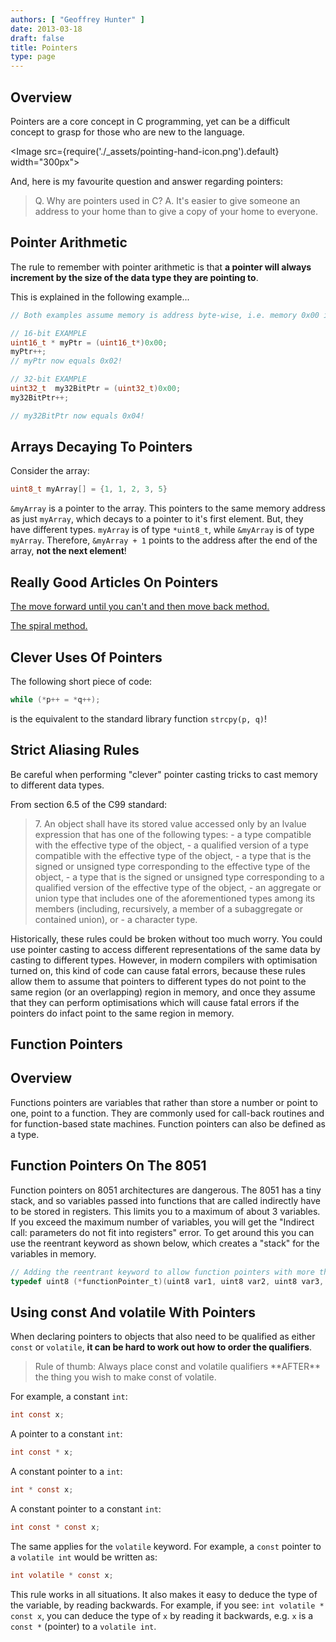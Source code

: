 ```yaml
---
authors: [ "Geoffrey Hunter" ]
date: 2013-03-18
draft: false
title: Pointers
type: page
---
```


## Overview

Pointers are a core concept in C programming, yet can be a difficult concept to grasp for those who are new to the language.

<Image src={require('./_assets/pointing-hand-icon.png').default} width="300px"></Image>

And, here is my favourite question and answer regarding pointers:

> Q. Why are pointers used in C?
> A. It's easier to give someone an address to your home than to give a copy of your home to everyone.

## Pointer Arithmetic

The rule to remember with pointer arithmetic is that **a pointer will always increment by the size of the data type they are pointing to**.

This is explained in the following example...

```c
// Both examples assume memory is address byte-wise, i.e. memory 0x00 is byte 0, memory 0x01 is byte 1 e.t.c

// 16-bit EXAMPLE
uint16_t * myPtr = (uint16_t*)0x00;
myPtr++;
// myPtr now equals 0x02!

// 32-bit EXAMPLE
uint32_t  my32BitPtr = (uint32_t)0x00;
my32BitPtr++;

// my32BitPtr now equals 0x04!
```

## Arrays Decaying To Pointers

Consider the array:

```c    
uint8_t myArray[] = {1, 1, 2, 3, 5}
```

`&myArray` is a pointer to the array. This pointers to the same memory address as just `myArray`, which decays to a pointer to it's first element. But, they have different types. `myArray` is of type `*uint8_t`, while `&myArray` is of type `myArray`. Therefore, `&myArray + 1` points to the address after the end of the array, **not the next element**! 

## Really Good Articles On Pointers

[The move forward until you can't and then move back method.](http://www.unixwiz.net/techtips/reading-cdecl.html)

[The spiral method.](http://c-faq.com/decl/spiral.anderson.html)

## Clever Uses Of Pointers

The following short piece of code:

```c    
while (*p++ = *q++);
```

is the equivalent to the standard library function `strcpy(p, q)`!

## Strict Aliasing Rules

Be careful when performing "clever" pointer casting tricks to cast memory to different data types.

From section 6.5 of the C99 standard:

<blockquote>
7. An object shall have its stored value accessed only by an lvalue expression that has one of the following types:
 - a type compatible with the effective type of the object,
 - a qualified version of a type compatible with the effective type of the object,
 - a type that is the signed or unsigned type corresponding to the effective type of the object,
 - a type that is the signed or unsigned type corresponding to a qualified version of the effective type of the object,
 - an aggregate or union type that includes one of the aforementioned types among its members (including, recursively, a member of a subaggregate or contained union), or
 - a character type.
</blockquote>

Historically, these rules could be broken without too much worry. You could use pointer casting to access different representations of the same data by casting to different types. However, in modern compilers with optimisation turned on, this kind of code can cause fatal errors, because these rules allow them to assume that pointers to different types do not point to the same region (or an overlapping) region in memory, and once they assume that they can perform optimisations which will cause fatal errors if the pointers do infact point to the same region in memory.

## Function Pointers

## Overview

Functions pointers are variables that rather than store a number or point to one, point to a function. They are commonly used for call-back routines and for function-based state machines. Function pointers can also be defined as a type.

## Function Pointers On The 8051

Function pointers on 8051 architectures are dangerous. The 8051 has a tiny stack, and so variables passed into functions that are called indirectly have to be stored in registers. This limits you to a maximum of about 3 variables. If you exceed the maximum number of variables, you will get the "Indirect call: parameters do not fit into registers" error. To get around this you can use the reentrant keyword as shown below, which creates a "stack" for the variables in memory.

```c    
// Adding the reentrant keyword to allow function pointers with more than 3 variables on the 8051 architecture
typedef uint8 (*functionPointer_t)(uint8 var1, uint8 var2, uint8 var3, uint8 var4) reentrant;
```

## Using const And volatile With Pointers

When declaring pointers to objects that also need to be qualified as either `const` or `volatile`, **it can be hard to work out how to order the qualifiers**.

<blockquote>
Rule of thumb: Always place const and volatile qualifiers **AFTER** the thing you wish to make const of volatile.
</blockquote>

For example, a constant `int`:

```c   
int const x;
```

A pointer to a constant `int`:

```c    
int const * x;
```

A constant pointer to a `int`:

```c   
int * const x;
```

A constant pointer to a constant `int`:

```c
int const * const x;
```

The same applies for the `volatile` keyword. For example, a `const` pointer to a `volatile int` would be written as:

```c    
int volatile * const x;
```

This rule works in all situations. It also makes it easy to deduce the type of the variable, by reading backwards. For example, if you see: `int volatile * const x`, you can deduce the type of `x` by reading it backwards, e.g. `x` is a `const *` (pointer) to a `volatile int`.
